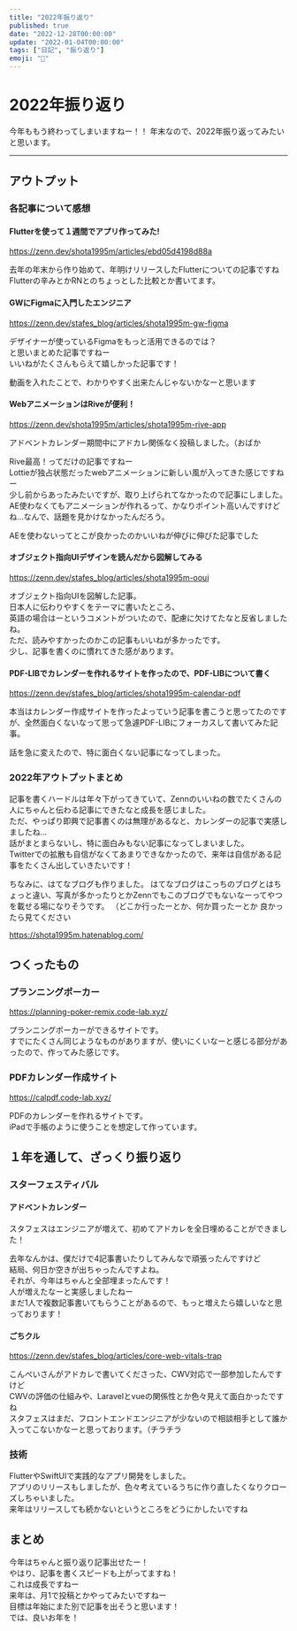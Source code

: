 ```yaml
---
title: "2022年振り返り"
published: true
date: "2022-12-28T00:00:00"
update: "2022-01-04T00:00:00"
tags: ["日記", "振り返り"]
emoji: "🐯"
---
```


# 2022年振り返り

今年ももう終わってしまいますねー！！
年末なので、2022年振り返ってみたいと思います。

---

## アウトプット

### 各記事について感想

#### Flutterを使って１週間でアプリ作ってみた!

https://zenn.dev/shota1995m/articles/ebd05d4198d88a

去年の年末から作り始めて、年明けリリースしたFlutterについての記事ですね  
Flutterの辛みとかRNとのちょっとした比較とか書いてます。

#### GWにFigmaに入門したエンジニア

https://zenn.dev/stafes_blog/articles/shota1995m-gw-figma

デザイナーが使っているFigmaをもっと活用できるのでは？  
と思いまとめた記事ですねー  
いいねがたくさんもらえて嬉しかった記事です！  

動画を入れたことで、わかりやすく出来たんじゃないかなーと思います  

#### WebアニメーションはRiveが便利！

https://zenn.dev/shota1995m/articles/shota1995m-rive-app

アドベントカレンダー期間中にアドカレ関係なく投稿しました。（おばか  

Rive最高！ってだけの記事ですねー  
Lottieが独占状態だったwebアニメーションに新しい風が入ってきた感じですねー  
少し前からあったみたいですが、取り上げられてなかったので記事にしました。  
AE使わなくてもアニメーションが作れるって、かなりポイント高いんですけどね…なんで、話題を見かけなかったんだろう。　　

AEを使わないってとこが良かったのかいいねが伸びに伸びた記事でした　　

#### オブジェクト指向UIデザインを読んだから図解してみる

https://zenn.dev/stafes_blog/articles/shota1995m-ooui

オブジェクト指向UIを図解した記事。  
日本人に伝わりやすくをテーマに書いたところ、  
英語の場合はーというコメントがついたので、配慮に欠けてたなと反省しましたね。  
ただ、読みやすかったのかこの記事もいいねが多かったです。  
少し、記事を書くのに慣れてきた感があります。  

#### PDF-LIBでカレンダーを作れるサイトを作ったので、PDF-LIBについて書く

https://zenn.dev/stafes_blog/articles/shota1995m-calendar-pdf

本当はカレンダー作成サイトを作ったよっていう記事を書こうと思ってたのですが、全然面白くないなって思って急遽PDF-LIBにフォーカスして書いてみた記事。  

話を急に変えたので、特に面白くない記事になってしまった。  

### 2022年アウトプットまとめ

記事を書くハードルは年々下がってきていて、Zennのいいねの数でたくさんの人にちゃんと伝わる記事にできたなと成長を感じました。  
ただ、やっぱり即興で記事書くのは無理があるなと、カレンダーの記事で実感しましたね…  
話がまとまらないし、特に面白みもない記事になってしまいました。  
Twitterでの拡散も自信がなくてあまりできなかったので、来年は自信がある記事をたくさん出していきたいです！  


ちなみに、はてなブログも作りました。
はてなブログはこっちのブログとはちょっと違い、写真が多かったりとかZennでもこのブログでもないなーってやつを載せる場になりそうです。
（どこか行ったーとか、何か買ったーとか
良かったら見てください

https://shota1995m.hatenablog.com/

## つくったもの

### プランニングポーカー
https://planning-poker-remix.code-lab.xyz/

プランニングポーカーができるサイトです。  
すでにたくさん同じようなものがありますが、使いにくいなーと感じる部分があったので、作ってみた感じです。  

### PDFカレンダー作成サイト

https://calpdf.code-lab.xyz/

PDFのカレンダーを作れるサイトです。  
iPadで手帳のように使うことを想定して作っています。

## １年を通して、ざっくり振り返り

### スターフェスティバル

#### アドベントカレンダー

スタフェスはエンジニアが増えて、初めてアドカレを全日埋めることができました！  

去年なんかは、僕だけで4記事書いたりしてみんなで頑張ったんですけど  
結局、何日か空きが出ちゃったんですよね。  
それが、今年はちゃんと全部埋まったんです！  
人が増えたなーと実感しましたねー  
まだ1人で複数記事書いてもらうことがあるので、もっと増えたら嬉しいなと思っております！  

#### ごちクル

https://zenn.dev/stafes_blog/articles/core-web-vitals-trap

こんぺいさんがアドカレで書いてくださった、CWV対応で一部参加したんですけど  
CWVの評価の仕組みや、Laravelとvueの関係性とか色々見えて面白かったですね  
スタフェスはまだ、フロントエンドエンジニアが少ないので相談相手として誰か入ってこないかなーと思っております。（チラチラ  

### 技術

FlutterやSwiftUIで実践的なアプリ開発をしました。  
アプリのリリースもしましたが、色々考えているうちに作り直したくなりクローズしちゃいました。  
来年はリリースしても続かないというところをどうにかしたいですね  

## まとめ

今年はちゃんと振り返り記事出せたー！  
やはり、記事を書くスピードも上がってますね！  
これは成長ですねー  
来年は、月1で投稿とかやってみたいですねー  
目標は年始にまた別で記事を出そうと思います！  
では、良いお年を！  

